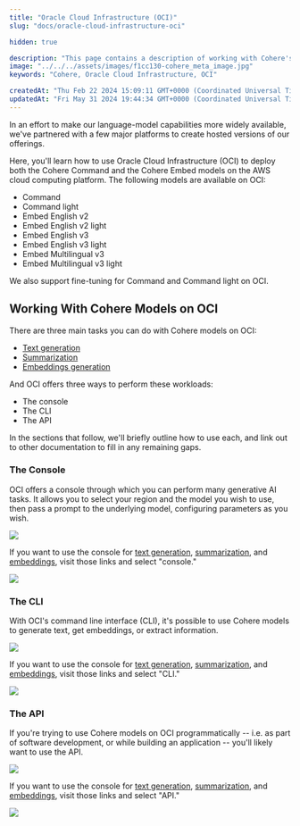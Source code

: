 ```yaml
---
title: "Oracle Cloud Infrastructure (OCI)"
slug: "docs/oracle-cloud-infrastructure-oci"

hidden: true

description: "This page contains a description of working with Cohere's LLM platform on Oracle Cloud Infrastructure."
image: "../../../assets/images/f1cc130-cohere_meta_image.jpg"  
keywords: "Cohere, Oracle Cloud Infrastructure, OCI"

createdAt: "Thu Feb 22 2024 15:09:11 GMT+0000 (Coordinated Universal Time)"
updatedAt: "Fri May 31 2024 19:44:34 GMT+0000 (Coordinated Universal Time)"
---
```

In an effort to make our language-model capabilities more widely available, we've partnered with a few major platforms to create hosted versions of our offerings.

Here, you'll learn how to use Oracle Cloud Infrastructure (OCI) to deploy both the Cohere Command and the Cohere Embed models on the AWS cloud computing platform. The following models are available on OCI:

- Command
- Command light
- Embed English v2
- Embed English v2 light
- Embed English v3
- Embed English v3 light 
- Embed Multilingual v3
- Embed Multilingual v3 light

We also support fine-tuning for Command and Command light on OCI.

## Working With Cohere Models on OCI

There are three main tasks you can do with Cohere models on OCI:

- [Text generation](https://docs.oracle.com/en-us/iaas/Content/generative-ai/use-playground-generate.htm#playground-generate)
- [Summarization](https://docs.oracle.com/en-us/iaas/Content/generative-ai/use-playground-summarize.htm#playground-summarize)
- [Embeddings generation](https://docs.oracle.com/en-us/iaas/Content/generative-ai/use-playground-embed.htm#playground-embed)

And OCI offers three ways to perform these workloads:

- The console
- The CLI
- The API

In the sections that follow, we'll briefly outline how to use each, and link out to other documentation to fill in any remaining gaps. 

### The Console

OCI offers a console through which you can perform many generative AI tasks. It allows you to select your region and the model you wish to use, then pass a prompt to the underlying model, configuring parameters as you wish.

<img src='../../../assets/images/9d6c7be-Screenshot_2024-05-31_at_1.17.11_PM.png' />


If you want to use the console for [text generation](https://docs.oracle.com/en-us/iaas/Content/generative-ai/use-playground-generate.htm#playground-generate), [summarization](https://docs.oracle.com/en-us/iaas/Content/generative-ai/use-playground-summarize.htm#playground-summarize), and [embeddings](https://docs.oracle.com/en-us/iaas/Content/generative-ai/use-playground-embed.htm#playground-embed), visit those links and select "console."

<img src='../../../assets/images/062a2c0-Screenshot_2024-05-31_at_1.41.40_PM.png' />


### The CLI

With OCI's command line interface (CLI), it's possible to use Cohere models to generate text, get embeddings, or extract information. 

<img src='../../../assets/images/9ad2387-Screenshot_2024-05-31_at_1.16.39_PM.png' />


If you want to use the console for [text generation](https://docs.oracle.com/en-us/iaas/Content/generative-ai/use-playground-generate.htm#playground-generate), [summarization](https://docs.oracle.com/en-us/iaas/Content/generative-ai/use-playground-summarize.htm#playground-summarize), and [embeddings](https://docs.oracle.com/en-us/iaas/Content/generative-ai/use-playground-embed.htm#playground-embed), visit those links and select "CLI."

<img src='../../../assets/images/2bd5c2e-Screenshot_2024-05-31_at_1.41.45_PM.png' />


### The API

If you're trying to use Cohere models on OCI programmatically -- i.e. as part of software development, or while building an application -- you'll likely want to use the API.

<img src='../../../assets/images/e58b7ae-Screenshot_2024-05-31_at_1.16.09_PM.png' />


If you want to use the console for [text generation](https://docs.oracle.com/en-us/iaas/Content/generative-ai/use-playground-generate.htm#playground-generate), [summarization](https://docs.oracle.com/en-us/iaas/Content/generative-ai/use-playground-summarize.htm#playground-summarize), and [embeddings](https://docs.oracle.com/en-us/iaas/Content/generative-ai/use-playground-embed.htm#playground-embed), visit those links and select "API."

<img src='../../../assets/images/f24e8ca-Screenshot_2024-05-31_at_1.41.51_PM.png' />
